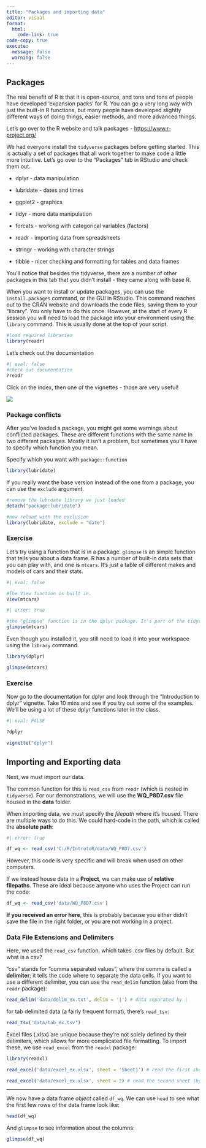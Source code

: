 ```yaml
---
title: "Packages and importing data"
editor: visual
format:
  html:
    code-link: true
code-copy: true
execute: 
  message: false
  warning: false
---
```


## Packages

The real benefit of R is that it is open-source, and tons and tons of people have developed 'expansion packs' for R. You can go a very long way with just the built-in R functions, but many people have developed slightly different ways of doing things, easier methods, and more advanced things.

Let's go over to the R website and talk packages - <https://www.r-project.org/>

We had everyone install the `tidyverse` packages before getting started. This is actually a set of packages that all work together to make code a little more intuitive. Let's go over to the "Packages" tab in RStudio and check them out.

-   dplyr - data manipulation

-   lubridate - dates and times

-   ggplot2 - graphics

-   tidyr - more data manipulation

-   forcats - working with categorical variables (factors)

-   readr - importing data from spreadsheets

-   stringr - working with character strings

-   tibble - nicer checking and formatting for tables and data frames

You'll notice that besides the tidyverse, there are a number of other packages in this tab that you didn't install - they came along with base R.

When you want to install or update packages, you can use the `install.packages` command, or the GUI in RStudio. This command reaches out to the CRAN website and downloads the code files, saving them to your "library". You only have to do this once. However, at the start of every R session you will need to load the package into your environment using the `library` command. This is usually done at the top of your script.

```r
#load required libraries
library(readr)
```

Let's check out the documentation

```r
#| eval: false
#check out documentation
?readr

```

Click on the index, then one of the vignettes - those are very useful!

![](images/clipboard-1741072157.png)

### Package conflicts

After you've loaded a package, you might get some warnings about conflicted packages. These are different functions with the same name in two different packages. Mostly it isn't a problem, but sometimes you'll have to specify which function you mean.

Specify which you want with `package::function`

```r
library(lubridate)
```

If you really want the base version instead of the one from a package, you can use the `exclude` argument.

```r
#remove the lubrdate library we just loaded
detach("package:lubridate")

#now reload with the exclusion
library(lubridate, exclude = "date")
```

### Exercise

Let's try using a function that is in a package. `glimpse` is an simple function that tells you about a data frame. R has a number of built-in data sets that you can play with, and one is `mtcars`. It's just a table of different makes and models of cars and their stats.

```r
#| eval: false

#The View function is built in. 
View(mtcars)
```

```r
#| error: true

#the "glimpse" function is in the dplyr package. It's part of the tidyverse set of packages. You should have installed it already
glimpse(mtcars)
```

Even though you installed it, you still need to load it into your workspace using the `library` command.

```r

library(dplyr)

glimpse(mtcars)
```

### Exercise

Now go to the documentation for dplyr and look through the "Introduction to dplyr" vignette. Take 10 mins and see if you try out some of the examples. We'll be using a lot of these dplyr functions later in the class.

```r
#| eval: FALSE

?dplyr

vignette("dplyr")	
```

## Importing and Exporting data

Next, we must import our data.

The common function for this is `read_csv` from `readr` (which is nested in `tidyverse`). For our demonstrations, we will use the **WQ_P8D7.csv** file housed in the **data** folder.

When importing data, we must specify the *filepath* where it's housed. There are multiple ways to do this. We could hard-code in the path, which is called the **absolute path**:

```r
#| error: true

df_wq <- read_csv('C:/R/IntrotoR/data/WQ_P8D7.csv')
```

However, this code is very specific and will break when used on other computers.

If we instead house data in a **Project**, we can make use of **relative filepaths**. These are ideal because anyone who uses the Project can run the code:

```r
df_wq <- read_csv('data/WQ_P8D7.csv')
```

**If you received an error here**, this is probably because you either didn't save the file in the right folder, or you are not working in a project.

::: callout-note
### Data File Extensions and Delimiters

Here, we used the `read_csv` function, which takes .csv files by default. But what is a csv?

"csv" stands for "comma separated values", where the comma is called a **delimiter**; it tells the code where to separate the data cells. If you want to use a different delimiter, you can use the `read_delim` function (also from the `readr` package):

```r
read_delim('data/delim_ex.txt', delim = '|') # data separated by |
```

for tab delimited data (a fairly frequent format), there's `read_tsv`:

```r
read_tsv('data/tab_ex.tsv')
```

Excel files (.xlsx) are unique because they're not solely defined by their delimiters, which allows for more complicated file formatting. To import these, we use `read_excel` from the `readxl` package:

```r
library(readxl)

read_excel('data/excel_ex.xlsx', sheet = 'Sheet1') # read the first sheet (by name)

read_excel('data/excel_ex.xlsx', sheet = 2) # read the second sheet (by number)
```
:::

------------------------------------------------------------------------

We now have a data frame *object* called `df_wq`. We can use `head` to see what the first few rows of the data frame look like:

```r
head(df_wq)
```

And `glimpse` to see information about the columns:

```r
glimpse(df_wq)
```

## 
